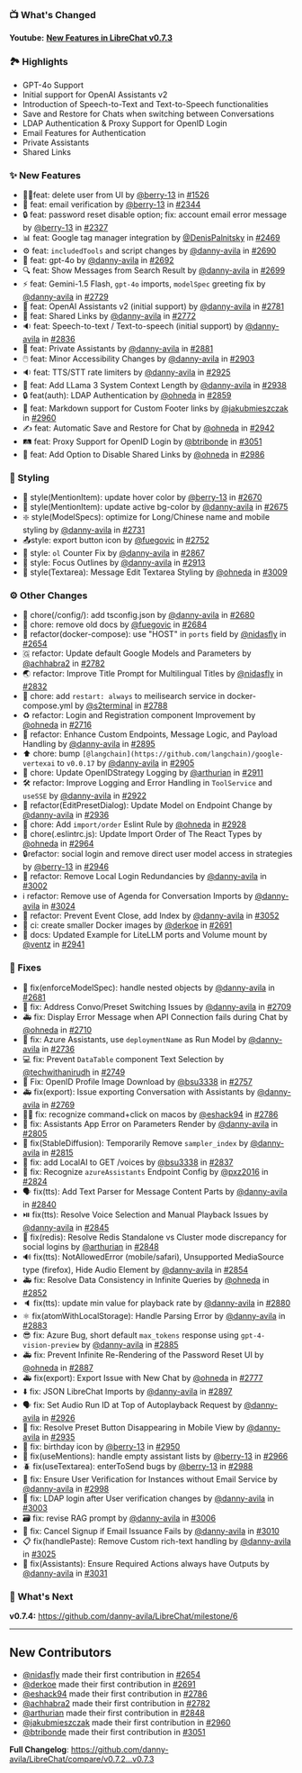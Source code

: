### 📺 What's Changed

**Youtube:** **[New Features in LibreChat v0.7.3](https://youtu.be/bSVHEbVPNl4)**

### 🏞️ Highlights

- GPT-4o Support
- Initial support for OpenAI Assistants v2
- Introduction of Speech-to-Text and Text-to-Speech functionalities
- Save and Restore for Chats when switching between Conversations
- LDAP Authentication & Proxy Support for OpenID Login
- Email Features for Authentication
- Private Assistants
- Shared Links

### ✨ New Features

* 🚫👤feat: delete user from UI by [@berry-13](https://github.com/berry-13) in [#1526](https://github.com/danny-avila/LibreChat/pull/1526)
* 📧 feat: email verification by [@berry-13](https://github.com/berry-13) in [#2344](https://github.com/danny-avila/LibreChat/pull/2344)
* 🔒 feat: password reset disable option; fix: account email error message by [@berry-13](https://github.com/berry-13) in [#2327](https://github.com/danny-avila/LibreChat/pull/2327)
* 📊 feat: Google tag manager integration by [@DenisPalnitsky](https://github.com/DenisPalnitsky) in [#2469](https://github.com/danny-avila/LibreChat/pull/2469)
* ⚙️ feat: `includedTools` and script changes by [@danny-avila](https://github.com/danny-avila) in [#2690](https://github.com/danny-avila/LibreChat/pull/2690)
* 🚀 feat: gpt-4o by [@danny-avila](https://github.com/danny-avila) in [#2692](https://github.com/danny-avila/LibreChat/pull/2692)
* 🔍 feat: Show Messages from Search Result by [@danny-avila](https://github.com/danny-avila) in [#2699](https://github.com/danny-avila/LibreChat/pull/2699)
* ⚡ feat: Gemini-1.5 Flash, `gpt-4o` imports, `modelSpec` greeting fix by [@danny-avila](https://github.com/danny-avila) in [#2729](https://github.com/danny-avila/LibreChat/pull/2729)
* 🤖 feat: OpenAI Assistants v2 (initial support) by [@danny-avila](https://github.com/danny-avila) in [#2781](https://github.com/danny-avila/LibreChat/pull/2781)
* 🚀 feat: Shared Links by [@danny-avila](https://github.com/danny-avila) in [#2772](https://github.com/danny-avila/LibreChat/pull/2772)
* 🔉 feat: Speech-to-text / Text-to-speech (initial support) by [@danny-avila](https://github.com/danny-avila) in [#2836](https://github.com/danny-avila/LibreChat/pull/2836)
* 🤖 feat: Private Assistants by [@danny-avila](https://github.com/danny-avila) in [#2881](https://github.com/danny-avila/LibreChat/pull/2881)
* 🖱️ feat: Minor Accessibility Changes by [@danny-avila](https://github.com/danny-avila) in [#2903](https://github.com/danny-avila/LibreChat/pull/2903)
* 🔉 feat: TTS/STT rate limiters  by [@danny-avila](https://github.com/danny-avila) in [#2925](https://github.com/danny-avila/LibreChat/pull/2925)
* 🦙 feat: Add LLama 3 System Context Length by [@danny-avila](https://github.com/danny-avila) in [#2938](https://github.com/danny-avila/LibreChat/pull/2938)
* 🔒 feat(auth): LDAP Authentication by [@ohneda](https://github.com/ohneda) in [#2859](https://github.com/danny-avila/LibreChat/pull/2859)
* 📝 feat: Markdown support for Custom Footer links by [@jakubmieszczak](https://github.com/jakubmieszczak) in [#2960](https://github.com/danny-avila/LibreChat/pull/2960)
* ✍️ feat: Automatic Save and Restore for Chat by [@ohneda](https://github.com/ohneda) in [#2942](https://github.com/danny-avila/LibreChat/pull/2942)
* 🛤️ feat: Proxy Support for OpenID Login by [@btribonde](https://github.com/btribonde) in [#3051](https://github.com/danny-avila/LibreChat/pull/3051)
* 🚀 feat: Add Option to Disable Shared Links by [@ohneda](https://github.com/ohneda) in [#2986](https://github.com/danny-avila/LibreChat/pull/2986)

### 🎨 Styling

* 🎨 style(MentionItem): update hover color by [@berry-13](https://github.com/berry-13) in [#2670](https://github.com/danny-avila/LibreChat/pull/2670)
* 🎨 style(MentionItem): update active bg-color by [@danny-avila](https://github.com/danny-avila) in [#2675](https://github.com/danny-avila/LibreChat/pull/2675)
* ❇️ style(ModelSpecs): optimize for Long/Chinese name and mobile styling  by [@danny-avila](https://github.com/danny-avila) in [#2731](https://github.com/danny-avila/LibreChat/pull/2731)
* 📤style: export button icon by [@fuegovic](https://github.com/fuegovic) in [#2752](https://github.com/danny-avila/LibreChat/pull/2752)
* 🔢 style: `ol` Counter Fix by [@danny-avila](https://github.com/danny-avila) in [#2867](https://github.com/danny-avila/LibreChat/pull/2867)
* 🎨 style: Focus Outlines by [@danny-avila](https://github.com/danny-avila) in [#2913](https://github.com/danny-avila/LibreChat/pull/2913)
* 🎨 style(Textarea): Message Edit Textarea Styling by [@ohneda](https://github.com/ohneda) in [#3009](https://github.com/danny-avila/LibreChat/pull/3009)

### ⚙️ Other Changes

* 🧹 chore(/config/): add tsconfig.json by [@danny-avila](https://github.com/danny-avila) in [#2680](https://github.com/danny-avila/LibreChat/pull/2680)
* 🧹 chore: remove old docs by [@fuegovic](https://github.com/fuegovic) in [#2684](https://github.com/danny-avila/LibreChat/pull/2684)
* 🐋 refactor(docker-compose): use "HOST" in `ports` field by [@nidasfly](https://github.com/nidasfly) in [#2654](https://github.com/danny-avila/LibreChat/pull/2654)
* 🇬 refactor: Update default Google Models and Parameters by [@achhabra2](https://github.com/achhabra2) in [#2782](https://github.com/danny-avila/LibreChat/pull/2782)
* 🌏 refactor: Improve Title Prompt for Multilingual Titles by [@nidasfly](https://github.com/nidasfly) in [#2832](https://github.com/danny-avila/LibreChat/pull/2832)
* 🐋 chore: add `restart: always` to meilisearch service in docker-compose.yml by [@s2terminal](https://github.com/s2terminal) in [#2788](https://github.com/danny-avila/LibreChat/pull/2788)
* ♻️ refactor: Login and Registration component Improvement by [@ohneda](https://github.com/ohneda) in [#2716](https://github.com/danny-avila/LibreChat/pull/2716)
* 🚀 refactor: Enhance Custom Endpoints, Message Logic, and Payload Handling by [@danny-avila](https://github.com/danny-avila) in [#2895](https://github.com/danny-avila/LibreChat/pull/2895)
* ⬆️ chore: bump `[@langchain](https://github.com/langchain)/google-vertexai` to `v0.0.17` by [@danny-avila](https://github.com/danny-avila) in [#2905](https://github.com/danny-avila/LibreChat/pull/2905)
* 🔧 chore: Update OpenIDStrategy Logging by [@arthurian](https://github.com/arthurian) in [#2911](https://github.com/danny-avila/LibreChat/pull/2911)
* 🛠️ refactor: Improve Logging and Error Handling in `ToolService` and `useSSE` by [@danny-avila](https://github.com/danny-avila) in [#2922](https://github.com/danny-avila/LibreChat/pull/2922)
* 🔄 refactor(EditPresetDialog): Update Model on Endpoint Change by [@danny-avila](https://github.com/danny-avila) in [#2936](https://github.com/danny-avila/LibreChat/pull/2936)
* 🔧 chore: Add `import/order` Eslint Rule by [@ohneda](https://github.com/ohneda) in [#2928](https://github.com/danny-avila/LibreChat/pull/2928)
* 🧹 chore(.eslintrc.js): Update Import Order of The React Types by [@ohneda](https://github.com/ohneda) in [#2964](https://github.com/danny-avila/LibreChat/pull/2964)
* 🔒refactor: social login and remove direct user model access in strategies by [@berry-13](https://github.com/berry-13) in [#2946](https://github.com/danny-avila/LibreChat/pull/2946)
* 🚀 refactor: Remove Local Login Redundancies  by [@danny-avila](https://github.com/danny-avila) in [#3002](https://github.com/danny-avila/LibreChat/pull/3002)
* ℹ️ refactor: Remove use of Agenda for Conversation Imports by [@danny-avila](https://github.com/danny-avila) in [#3024](https://github.com/danny-avila/LibreChat/pull/3024)
* 🚀 refactor: Prevent Event Close, add Index by [@danny-avila](https://github.com/danny-avila) in [#3052](https://github.com/danny-avila/LibreChat/pull/3052)
* 🐋 ci: create smaller Docker images by [@derkoe](https://github.com/derkoe) in [#2691](https://github.com/danny-avila/LibreChat/pull/2691)
* 🚅 docs: Updated Example for LiteLLM ports and Volume mount by [@ventz](https://github.com/ventz) in [#2941](https://github.com/danny-avila/LibreChat/pull/2941)

### 🔧 Fixes

* 👮 fix(enforceModelSpec): handle nested objects by [@danny-avila](https://github.com/danny-avila) in [#2681](https://github.com/danny-avila/LibreChat/pull/2681)
* 🔀 fix: Address Convo/Preset Switching Issues by [@danny-avila](https://github.com/danny-avila) in [#2709](https://github.com/danny-avila/LibreChat/pull/2709)
* 🚑 fix: Display Error Message when API Connection fails during Chat by [@ohneda](https://github.com/ohneda) in [#2710](https://github.com/danny-avila/LibreChat/pull/2710)
* 🤖 fix: Azure Assistants, use `deploymentName` as Run Model by [@danny-avila](https://github.com/danny-avila) in [#2736](https://github.com/danny-avila/LibreChat/pull/2736)
* 💻 fix: Prevent `DataTable` component Text Selection by [@techwithanirudh](https://github.com/techwithanirudh) in [#2749](https://github.com/danny-avila/LibreChat/pull/2749)
* 🐞 Fix: OpenID Profile Image Download by [@bsu3338](https://github.com/bsu3338) in [#2757](https://github.com/danny-avila/LibreChat/pull/2757)
* 🚑 fix(export): Issue exporting Conversation with Assistants by [@danny-avila](https://github.com/danny-avila) in [#2769](https://github.com/danny-avila/LibreChat/pull/2769)
* 👨‍🔧 fix: recognize command+click on macos by [@eshack94](https://github.com/eshack94) in [#2786](https://github.com/danny-avila/LibreChat/pull/2786)
* 🔧 fix: Assistants App Error on Parameters Render by [@danny-avila](https://github.com/danny-avila) in [#2805](https://github.com/danny-avila/LibreChat/pull/2805)
* 🔧 fix(StableDiffusion): Temporarily Remove `sampler_index` by [@danny-avila](https://github.com/danny-avila) in [#2815](https://github.com/danny-avila/LibreChat/pull/2815)
* 🐞 fix: add LocalAI to GET /voices by [@bsu3338](https://github.com/bsu3338) in [#2837](https://github.com/danny-avila/LibreChat/pull/2837)
* 🔧 fix: Recognize `azureAssistants` Endpoint Config by [@pxz2016](https://github.com/pxz2016) in [#2824](https://github.com/danny-avila/LibreChat/pull/2824)
* 🗣️ fix(tts): Add Text Parser for Message Content Parts by [@danny-avila](https://github.com/danny-avila) in [#2840](https://github.com/danny-avila/LibreChat/pull/2840)
* ⏯️ fix(tts): Resolve Voice Selection and Manual Playback Issues by [@danny-avila](https://github.com/danny-avila) in [#2845](https://github.com/danny-avila/LibreChat/pull/2845)
* 🔧 fix(redis): Resolve Redis Standalone vs Cluster mode discrepancy for social logins by [@arthurian](https://github.com/arthurian) in [#2848](https://github.com/danny-avila/LibreChat/pull/2848)
* 🔊 fix(tts): NotAllowedError (mobile/safari), Unsupported MediaSource type (firefox), Hide Audio Element by [@danny-avila](https://github.com/danny-avila) in [#2854](https://github.com/danny-avila/LibreChat/pull/2854)
* 🚑 fix: Resolve Data Consistency in Infinite Queries by [@ohneda](https://github.com/ohneda) in [#2852](https://github.com/danny-avila/LibreChat/pull/2852)
* 🔈 fix(tts): update min value for playback rate by [@danny-avila](https://github.com/danny-avila) in [#2880](https://github.com/danny-avila/LibreChat/pull/2880)
* ⚛️ fix(atomWithLocalStorage): Handle Parsing Error by [@danny-avila](https://github.com/danny-avila) in [#2883](https://github.com/danny-avila/LibreChat/pull/2883)
* 😎 fix: Azure Bug, short default `max_tokens` response using `gpt-4-vision-preview` by [@danny-avila](https://github.com/danny-avila) in [#2885](https://github.com/danny-avila/LibreChat/pull/2885)
* 🚑 fix: Prevent Infinite Re-Rendering of the Password Reset UI by [@ohneda](https://github.com/ohneda) in [#2887](https://github.com/danny-avila/LibreChat/pull/2887)
* 🚑 fix(export): Export Issue with New Chat by [@ohneda](https://github.com/ohneda) in [#2777](https://github.com/danny-avila/LibreChat/pull/2777)
* ⬇️ fix: JSON LibreChat Imports by [@danny-avila](https://github.com/danny-avila) in [#2897](https://github.com/danny-avila/LibreChat/pull/2897)
* 🗣️ fix: Set Audio Run ID at Top of Autoplayback Request by [@danny-avila](https://github.com/danny-avila) in [#2926](https://github.com/danny-avila/LibreChat/pull/2926)
* 🐛 fix: Resolve Preset Button Disappearing in Mobile View by [@danny-avila](https://github.com/danny-avila) in [#2935](https://github.com/danny-avila/LibreChat/pull/2935)
* 🎂 fix: birthday icon by [@berry-13](https://github.com/berry-13) in [#2950](https://github.com/danny-avila/LibreChat/pull/2950)
* 🔧 fix(useMentions): handle empty assistant lists by [@berry-13](https://github.com/berry-13) in [#2966](https://github.com/danny-avila/LibreChat/pull/2966)
* 🪲 fix(useTextarea): enterToSend bugs by [@berry-13](https://github.com/berry-13) in [#2988](https://github.com/danny-avila/LibreChat/pull/2988)
* 📧 fix: Ensure User Verification for Instances without Email Service by [@danny-avila](https://github.com/danny-avila) in [#2998](https://github.com/danny-avila/LibreChat/pull/2998)
* 📧 fix: LDAP login after User verification changes by [@danny-avila](https://github.com/danny-avila) in [#3003](https://github.com/danny-avila/LibreChat/pull/3003)
* 🗃️ fix: revise RAG prompt by [@danny-avila](https://github.com/danny-avila) in [#3006](https://github.com/danny-avila/LibreChat/pull/3006)
* 📧 fix: Cancel Signup if Email Issuance Fails by [@danny-avila](https://github.com/danny-avila) in [#3010](https://github.com/danny-avila/LibreChat/pull/3010)
* 📋 fix(handlePaste): Remove Custom rich-text handling by [@danny-avila](https://github.com/danny-avila) in [#3025](https://github.com/danny-avila/LibreChat/pull/3025)
* 🤖 fix(Assistants): Ensure Required Actions always have Outputs by [@danny-avila](https://github.com/danny-avila) in [#3031](https://github.com/danny-avila/LibreChat/pull/3031)


### 👀 What's Next

**v0.7.4:** https://github.com/danny-avila/LibreChat/milestone/6

---

## New Contributors

* [@nidasfly](https://github.com/nidasfly) made their first contribution in [#2654](https://github.com/danny-avila/LibreChat/pull/2654)
* [@derkoe](https://github.com/derkoe) made their first contribution in [#2691](https://github.com/danny-avila/LibreChat/pull/2691)
* [@eshack94](https://github.com/eshack94) made their first contribution in [#2786](https://github.com/danny-avila/LibreChat/pull/2786)
* [@achhabra2](https://github.com/achhabra2) made their first contribution in [#2782](https://github.com/danny-avila/LibreChat/pull/2782)
* [@arthurian](https://github.com/arthurian) made their first contribution in [#2848](https://github.com/danny-avila/LibreChat/pull/2848)
* [@jakubmieszczak](https://github.com/jakubmieszczak) made their first contribution in [#2960](https://github.com/danny-avila/LibreChat/pull/2960)
* [@btribonde](https://github.com/btribonde) made their first contribution in [#3051](https://github.com/danny-avila/LibreChat/pull/3051)

**Full Changelog**: https://github.com/danny-avila/LibreChat/compare/v0.7.2...v0.7.3